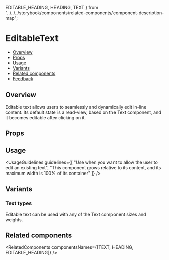   EDITABLE_HEADING,
  HEADING,
  TEXT
} from "../../../storybook/components/related-components/component-description-map";

<Meta of={EditableTextStories} />

# EditableText

- [Overview](#overview)
- [Props](#props)
- [Usage](#usage)
- [Variants](#variants)
- [Related components](#related-components)
- [Feedback](#feedback)

## Overview

Editable text allows users to seamlessly and dynamically edit in-line content. Its default state is a read-view, based on the <StorybookLink page="Text/Text">Text</StorybookLink> component, and it becomes editable after clicking on it.

<Canvas of={EditableTextStories.Overview} />

## Props

<PropsTable />

## Usage

<UsageGuidelines
  guidelines={[
    "Use when you want to allow the user to edit an existing text",
    "This component grows relative to its content, and its maximum width is 100% of its container"
  ]}
/>

<TipTextField />

## Variants

### Text types

Editable text can be used with any of the <StorybookLink page="Text/Text">Text</StorybookLink> component sizes and weights.

<Canvas of={EditableTextStories.Types} />

## Related components

<RelatedComponents componentsNames={[TEXT, HEADING, EDITABLE_HEADING]} />

